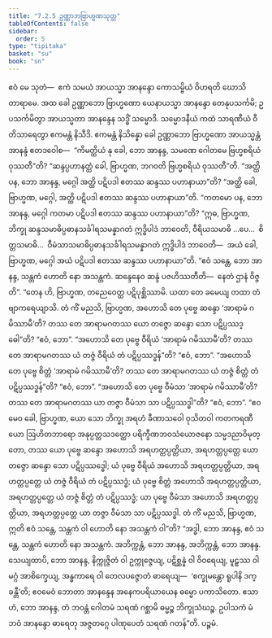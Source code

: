 ```yaml
---
title: "7.2.5 ဥဏ္ဏာဘဗြာဟ္မဏသုတ္တ"
tableOfContents: false
sidebar:
  order: 5
type: "tipitaka"
basket: "su"
book: "sn"
---
```



<DynamicBreadcrumb />

<Division number="827" book="sn" e="ch" v="18" p="407">

<Paragraph number="1414" book="sn">
ဧဝံ မေ သုတံ—  ဧကံ သမယံ အာယသ္မာ အာနန္ဒော ကောသမ္ဗိယံ ဝိဟရတိ ဃောသိတာရာမေ. အထ ခေါ ဥဏ္ဏာဘော ဗြာဟ္မဏော ယေနာယသ္မာ အာနန္ဒော တေနုပသင်္ကမိ; ဥပသင်္ကမိတွာ အာယသ္မတာ အာနန္ဒေန သဒ္ဓိံ သမ္မောဒိ. သမ္မောဒနီယံ ကထံ သာရဏီယံ ဝီတိသာရေတွာ ဧကမန္တံ နိသီဒိ. ဧကမန္တံ နိသိန္နော ခေါ ဥဏ္ဏာဘော ဗြာဟ္မဏော အာယသ္မန္တံ အာနန္ဒံ ဧတဒဝေါစ—  “ကိမတ္ထိယံ နု ခေါ, ဘော အာနန္ဒ, သမဏေ ဂေါတမေ ဗြဟ္မစရိယံ ဝုဿတီ”တိ? “ဆန္ဒပ္ပဟာနတ္ထံ ခေါ, ဗြာဟ္မဏ, ဘဂဝတိ ဗြဟ္မစရိယံ ဝုဿတီ”တိ.
</Paragraph>

<Paragraph number="1415" book="sn">
“အတ္ထိ ပန, ဘော အာနန္ဒ, မဂ္ဂေါ အတ္ထိ ပဋိပဒါ ဧတဿ ဆန္ဒဿ ပဟာနာယာ”တိ? “အတ္ထိ ခေါ, ဗြာဟ္မဏ, မဂ္ဂေါ, အတ္ထိ ပဋိပဒါ ဧတဿ ဆန္ဒဿ ပဟာနာယာ”တိ.
</Paragraph>

<Paragraph number="1416" book="sn">
“ကတမော ပန, ဘော အာနန္ဒ, မဂ္ဂေါ ကတမာ ပဋိပဒါ ဧတဿ ဆန္ဒဿ ပဟာနာယာ”တိ? “ဣဓ, ဗြာဟ္မဏ, ဘိက္ခု ဆန္ဒသမာဓိပ္ပဓာနသင်္ခါရသမန္နာဂတံ ဣဒ္ဓိပါဒံ ဘာဝေတိ, ဝီရိယသမာဓိ …ပေ…  စိတ္တသမာဓိ…  ဝီမံသာသမာဓိပ္ပဓာနသင်္ခါရသမန္နာဂတံ ဣဒ္ဓိပါဒံ ဘာဝေတိ—  အယံ ခေါ, ဗြာဟ္မဏ, မဂ္ဂေါ အယံ ပဋိပဒါ ဧတဿ ဆန္ဒဿ ပဟာနာယာ”တိ.
</Paragraph>

<Paragraph number="1417" book="sn">
“ဧဝံ သန္တေ, ဘော အာနန္ဒ, သန္တကံ ဟောတိ နော အသန္တကံ. ဆန္ဒေနေဝ ဆန္ဒံ ပဇဟိဿတီတိ—  နေတံ ဌာနံ ဝိဇ္ဇတိ”. “တေန ဟိ, ဗြာဟ္မဏ, တညေဝေတ္ထ ပဋိပုစ္ဆိဿာမိ. ယထာ တေ ခမေယျ တထာ တံ ဗျာကရေယျာသိ. တံ ကိံ မညသိ, ဗြာဟ္မဏ, အဟောသိ တေ ပုဗ္ဗေ ဆန္ဒော ‘အာရာမံ ဂမိဿာမီ’တိ? တဿ တေ အာရာမဂတဿ ယော တဇ္ဇော ဆန္ဒော သော ပဋိပ္ပဿဒ္ဓေါ”တိ? “ဧဝံ, ဘော”. “အဟောသိ တေ ပုဗ္ဗေ ဝီရိယံ ‘အာရာမံ ဂမိဿာမီ’တိ? တဿ တေ အာရာမဂတဿ ယံ တဇ္ဇံ ဝီရိယံ တံ ပဋိပ္ပဿဒ္ဓန်”တိ? “ဧဝံ, ဘော”. “အဟောသိ တေ ပုဗ္ဗေ စိတ္တံ ‘အာရာမံ ဂမိဿာမီ’တိ? တဿ တေ အာရာမဂတဿ ယံ တဇ္ဇံ စိတ္တံ တံ ပဋိပ္ပဿဒ္ဓန်”တိ? “ဧဝံ, ဘော”. “အဟောသိ တေ ပုဗ္ဗေ ဝီမံသာ ‘အာရာမံ ဂမိဿာမီ’တိ? တဿ တေ အာရာမဂတဿ ယာ တဇ္ဇာ ဝီမံသာ သာ ပဋိပ္ပဿဒ္ဓါ”တိ? “ဧဝံ, ဘော”.
</Paragraph>

<Paragraph number="1418" book="sn">
“ဧဝမေဝ ခေါ, ဗြာဟ္မဏ, ယော သော ဘိက္ခု အရဟံ ခီဏာသဝေါ ဝုသိတဝါ ကတကရဏီယော ဩဟိတဘာရော အနုပ္ပတ္တသဒတ္ထော ပရိက္ခီဏဘဝသံယောဇနော သမ္မဒညာဝိမုတ္တော, တဿ ယော ပုဗ္ဗေ ဆန္ဒော အဟောသိ အရဟတ္တပ္ပတ္တိယာ, အရဟတ္တပ္ပတ္တေ ယော တဇ္ဇော ဆန္ဒော သော ပဋိပ္ပဿဒ္ဓေါ; ယံ ပုဗ္ဗေ ဝီရိယံ အဟောသိ အရဟတ္တပ္ပတ္တိယာ, အရဟတ္တပ္ပတ္တေ ယံ တဇ္ဇံ ဝီရိယံ တံ ပဋိပ္ပဿဒ္ဓံ; ယံ ပုဗ္ဗေ စိတ္တံ အဟောသိ အရဟတ္တပ္ပတ္တိယာ, အရဟတ္တပ္ပတ္တေ ယံ တဇ္ဇံ စိတ္တံ တံ ပဋိပ္ပဿဒ္ဓံ; ယာ ပုဗ္ဗေ ဝီမံသာ အဟောသိ အရဟတ္တပ္ပတ္တိယာ, အရဟတ္တပ္ပတ္တေ ယာ တဇ္ဇာ ဝီမံသာ သာ ပဋိပ္ပဿဒ္ဓါ. တံ ကိံ မညသိ, ဗြာဟ္မဏ, ဣတိ ဧဝံ သန္တေ, သန္တကံ ဝါ ဟောတိ နော အသန္တကံ ဝါ”တိ?
</Paragraph>

<Paragraph number="1419" book="sn">
“အဒ္ဓါ, ဘော အာနန္ဒ, ဧဝံ သန္တေ, သန္တကံ ဟောတိ နော အသန္တကံ. အဘိက္ကန္တံ, ဘော အာနန္ဒ, အဘိက္ကန္တံ, ဘော အာနန္ဒ. သေယျထာပိ, ဘော အာနန္ဒ, နိက္ကုဇ္ဇိတံ ဝါ ဥက္ကုဇ္ဇေယျ, ပဋိစ္ဆန္နံ ဝါ ဝိဝရေယျ, မူဠှဿ ဝါ မဂ္ဂံ အာစိက္ခေယျ, အန္ဓကာရေ ဝါ တေလပဇ္ဇောတံ ဓာရေယျ—  ‘စက္ခုမန္တော ရူပါနိ ဒက္ခန္တီ’တိ; ဧဝမေဝံ ဘောတာ အာနန္ဒေန အနေကပရိယာယေန ဓမ္မော ပကာသိတော. ဧသာဟံ, ဘော အာနန္ဒ, တံ ဘဝန္တံ ဂေါတမံ သရဏံ ဂစ္ဆာမိ ဓမ္မဉ္စ ဘိက္ခုသံဃဉ္စ. ဥပါသကံ မံ ဘဝံ အာနန္ဒော ဓာရေတု အဇ္ဇတဂ္ဂေ ပါဏုပေတံ သရဏံ ဂတန်”တိ.

</Paragraph>
</Division>

<Paragraph number="1420" type="center" book="sn">
ပဉ္စမံ.
</Paragraph>